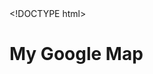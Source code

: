 
<!DOCTYPE html>
<html lang="en">
<head>
  <meta charset="UTF-8">
  <meta name="viewport" content="width=device-width, initial-scale=1.0">
  <meta http-equiv="X-UA-Compatible" content="ie=edge">
  <title>My Google Map</title>
  <style>
    #map{
      height:400px;
      width:100%;
    }
  </style>
</head>
<body>
  <h1>My Google Map</h1>
  <div id="map"></div>
  <script>
    function initMap(){
      // Map options
      var options = {
        zoom:15,
        center:{lat:40.807384,lng:-73.963036}
      }

      // New map
      var map = new google.maps.Map(document.getElementById('map'), options);

 
    }
  </script>
  <script async defer
    src="https://maps.googleapis.com/maps/api/js?key=AIzaSyDUVtOF3qSoJEcQAZ9mU0E1rGKQDqcuNGw&callback=initMap">
    </script>
</body>
</html>
